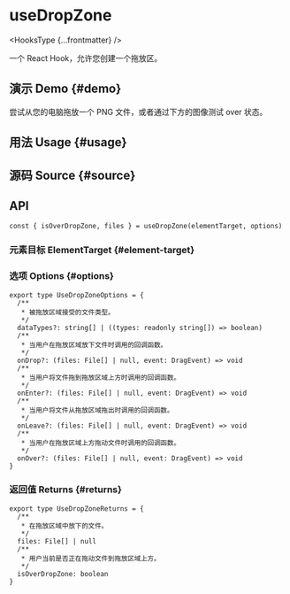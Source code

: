 # useDropZone


<HooksType {...frontmatter} />

一个 React Hook，允许您创建一个拖放区。

## 演示 Demo \{#demo}

尝试从您的电脑拖放一个 PNG 文件，或者通过下方的图像测试 over 状态。


<App />

## 用法 Usage \{#usage}



## 源码 Source \{#source}


<Source />

## API

```tsx
const { isOverDropZone, files } = useDropZone(elementTarget, options)
```

### 元素目标 ElementTarget \{#element-target}


<Tip type="target" />

### 选项 Options \{#options}

```tsx
export type UseDropZoneOptions = {
  /**
   * 被拖放区域接受的文件类型。
   */
  dataTypes?: string[] | ((types: readonly string[]) => boolean)
  /**
   * 当用户在拖放区域放下文件时调用的回调函数。
   */
  onDrop?: (files: File[] | null, event: DragEvent) => void
  /**
   * 当用户将文件拖到拖放区域上方时调用的回调函数。
   */
  onEnter?: (files: File[] | null, event: DragEvent) => void
  /**
   * 当用户将文件从拖放区域拖出时调用的回调函数。
   */
  onLeave?: (files: File[] | null, event: DragEvent) => void
  /**
   * 当用户在拖放区域上方拖动文件时调用的回调函数。
   */
  onOver?: (files: File[] | null, event: DragEvent) => void
}
```

### 返回值 Returns \{#returns}

```tsx
export type UseDropZoneReturns = {
  /**
   * 在拖放区域中放下的文件。
   */
  files: File[] | null
  /**
   * 用户当前是否正在拖动文件到拖放区域上方。
   */
  isOverDropZone: boolean
}
```

